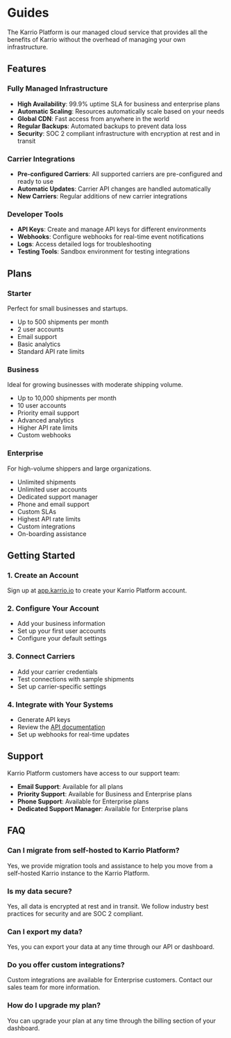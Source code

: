 # Guides

The Karrio Platform is our managed cloud service that provides all the benefits of Karrio without the overhead of managing your own infrastructure.

## Features

### Fully Managed Infrastructure

- **High Availability**: 99.9% uptime SLA for business and enterprise plans
- **Automatic Scaling**: Resources automatically scale based on your needs
- **Global CDN**: Fast access from anywhere in the world
- **Regular Backups**: Automated backups to prevent data loss
- **Security**: SOC 2 compliant infrastructure with encryption at rest and in transit

### Carrier Integrations

- **Pre-configured Carriers**: All supported carriers are pre-configured and ready to use
- **Automatic Updates**: Carrier API changes are handled automatically
- **New Carriers**: Regular additions of new carrier integrations

### Developer Tools

- **API Keys**: Create and manage API keys for different environments
- **Webhooks**: Configure webhooks for real-time event notifications
- **Logs**: Access detailed logs for troubleshooting
- **Testing Tools**: Sandbox environment for testing integrations

## Plans

### Starter

Perfect for small businesses and startups.

- Up to 500 shipments per month
- 2 user accounts
- Email support
- Basic analytics
- Standard API rate limits

### Business

Ideal for growing businesses with moderate shipping volume.

- Up to 10,000 shipments per month
- 10 user accounts
- Priority email support
- Advanced analytics
- Higher API rate limits
- Custom webhooks

### Enterprise

For high-volume shippers and large organizations.

- Unlimited shipments
- Unlimited user accounts
- Dedicated support manager
- Phone and email support
- Custom SLAs
- Highest API rate limits
- Custom integrations
- On-boarding assistance

## Getting Started

### 1. Create an Account

Sign up at [app.karrio.io](https://app.karrio.io/signup) to create your Karrio Platform account.

### 2. Configure Your Account

- Add your business information
- Set up your first user accounts
- Configure your default settings

### 3. Connect Carriers

- Add your carrier credentials
- Test connections with sample shipments
- Set up carrier-specific settings

### 4. Integrate with Your Systems

- Generate API keys
- Review the [API documentation](/docs/api-v2-reference)
- Set up webhooks for real-time updates

## Support

Karrio Platform customers have access to our support team:

- **Email Support**: Available for all plans
- **Priority Support**: Available for Business and Enterprise plans
- **Phone Support**: Available for Enterprise plans
- **Dedicated Support Manager**: Available for Enterprise plans

## FAQ

### Can I migrate from self-hosted to Karrio Platform?

Yes, we provide migration tools and assistance to help you move from a self-hosted Karrio instance to the Karrio Platform.

### Is my data secure?

Yes, all data is encrypted at rest and in transit. We follow industry best practices for security and are SOC 2 compliant.

### Can I export my data?

Yes, you can export your data at any time through our API or dashboard.

### Do you offer custom integrations?

Custom integrations are available for Enterprise customers. Contact our sales team for more information.

### How do I upgrade my plan?

You can upgrade your plan at any time through the billing section of your dashboard.

